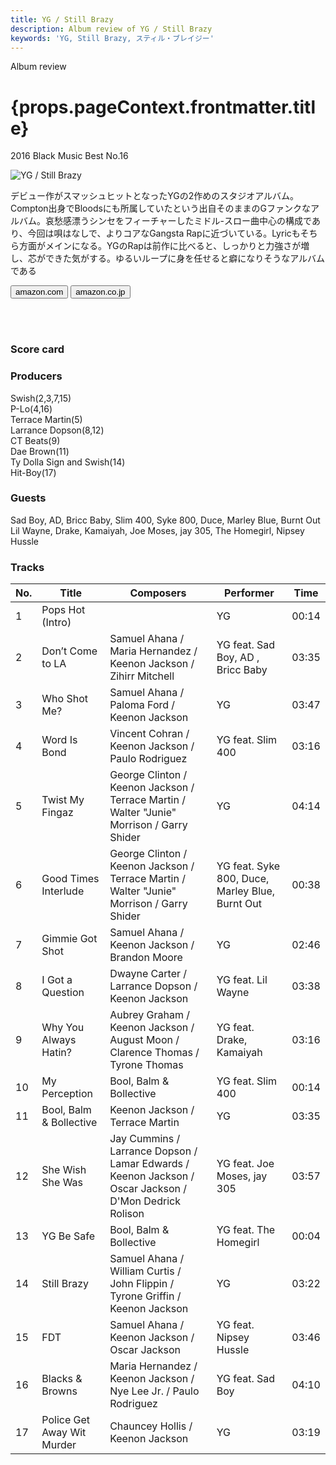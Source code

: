 ```yaml
---
title: YG / Still Brazy
description: Album review of YG / Still Brazy
keywords: 'YG, Still Brazy, スティル・ブレイジー'
---
```




<p className="largeP">Album review</p>
<h1 className="h1--no--margin">{props.pageContext.frontmatter.title}</h1>
<p className="largeP"><Link to="/best50/2016/">2016 Black Music Best No.16</Link></p>

<Row  className="image-card-group">
	<Column colMd={"3"} colLg={"4"} noGutterMdLeft="">
       <ImageCard>

![YG / Still Brazy](../../images/cd/yg2L.jpg) 

</ImageCard>
	</Column>
	<Column colMd={"4"} colLg={"8"} noGutterMdLeft="">
	<p>
	デビュー作がスマッシュヒットとなったYGの2作めのスタジオアルバム。Compton出身でBloodsにも所属していたという出自そのままのGファンクなアルバム。哀愁感漂うシンセをフィーチャーしたミドル-スロー曲中心の構成であり、今回は唄はなしで、よりコアなGangsta Rapに近づいている。Lyricもそちら方面がメインになる。YGのRapは前作に比べると、しっかりと力強さが増し、芯ができた気がする。ゆるいループに身を任せると癖になりそうなアルバムである
	</p>
	<div>
	  <Button className="button-right-mergin"  href="https://amzn.to/2PQQ38l" kind="primary" size="small" renderIcon={ArrowUpRight24}>
      amazon.com
    </Button>
	  <Button className="button-right-mergin"  href="https://amzn.to/2Y0vSJQ" kind="secondary" size="small" renderIcon={ArrowUpRight24}>
      amazon.co.jp
    </Button>
	</div>
	<a href="https://geo.music.apple.com/jp/album/still-brazy-deluxe/1440840296?mt=1&app=music&ls=1&at=11lcug" style="display:inline-block;overflow:hidden;background:url(https://linkmaker.itunes.apple.com/ja-jp/lockup.svg?releaseDate=2016-06-17T00:00:00Z&kind=album&bubble=apple_music&style=mono-black) no-repeat;width:180px;height:45px;"></a>
	<a href="https://geo.music.apple.com/jp/album/still-brazy-deluxe/1440840296?app=itunes&at=11lcug" style="display:inline-block;overflow:hidden;background:url(https://linkmaker.itunes.apple.com/ja-jp/badge-lrg.svg?releaseDate=2016-06-17T00:00:00Z&kind=album&bubble=itunes_music) no-repeat;width:140px;height:45px;"></a>
	</Column>
</Row>
<Row >
	<Column colMd={"4"} colLg={"4"} noGutterMdLeft="">
		<div>
  		<h3>Score card</h3>
		<SliderJS1 value="1" />
  		<SliderJS2 value="2" />
		<SliderJS3 value="2" />
  		<SliderJS4 value="8" />
		</div>
	</Column>
	<Column colMd={"8"} colLg={"8"} noGutterMdLeft="">
		<div>
			<h3>Producers</h3>
			<p>
				Swish(2,3,7,15)
				<br/>P-Lo(4,16)
				<br/>Terrace Martin(5)
				<br/>Larrance Dopson(8,12)
				<br/>CT Beats(9)
				<br/>Dae Brown(11)
				<br/>Ty Dolla Sign and Swish(14)
				<br/>Hit-Boy(17)
			</p>
			<h3>Guests</h3>
			<p>
				Sad Boy, AD, Bricc Baby, Slim 400, Syke 800, Duce, Marley Blue, Burnt Out Lil Wayne, Drake, Kamaiyah, Joe Moses, jay 305, The Homegirl, Nipsey Hussle
			</p>
		</div>
	</Column>
</Row>

<h3>Tracks</h3>

| No. |	 Title                     |	 Composers                                                                                            |	 Performer                                      |	 Time	|
| --- |	-------------------------- | ------------------------------------------------------------------------------------------------------ | ----------------------------------------------- | ----- |
|	1	  |	Pops Hot (Intro)           |                                                                                                       	|	YG                                             	|	00:14 |
|	2	  |	Don’t Come to LA         	 | Samuel Ahana / Maria Hernandez / Keenon Jackson / Zihirr Mitchell                                     	|	YG feat. Sad Boy, AD , Bricc Baby              	|	03:35 |
|	3	  |	Who Shot Me?               | Samuel Ahana / Paloma Ford / Keenon Jackson                                                           	|	YG                                             	|	03:47 |
|	4	  |	Word Is Bond               | Vincent Cohran / Keenon Jackson / Paulo Rodriguez                                                     	|	YG feat. Slim 400                              	|	03:16 |
|	5	  |	Twist My Fingaz            | George Clinton / Keenon Jackson / Terrace Martin / Walter "Junie" Morrison / Garry Shider             	|	YG                                             	|	04:14 |
|	6	  |	Good Times Interlude       | George Clinton / Keenon Jackson / Terrace Martin / Walter "Junie" Morrison / Garry Shider             	|	YG feat. Syke 800, Duce, Marley Blue, Burnt Out	|	00:38 |
|	7	  |	Gimmie Got Shot            | Samuel Ahana / Keenon Jackson / Brandon Moore                                                         	|	YG                                             	|	02:46 |
|	8	  |	I Got a Question           | Dwayne Carter / Larrance Dopson / Keenon Jackson                                                      	|	YG feat. Lil Wayne                             	|	03:38 |
|	9	  |	Why You Always Hatin?      | Aubrey Graham / Keenon Jackson / August Moon / Clarence Thomas / Tyrone Thomas                        	|	YG feat. Drake, Kamaiyah                       	|	03:16 |
|	10	|	My Perception              | Bool, Balm & Bollective                                                                               	|	YG feat. Slim 400                              	|	00:14 |
|	11	|	Bool, Balm & Bollective    | Keenon Jackson / Terrace Martin                                                                       	|	YG                                             	|	03:35 |
|	12	|	She Wish She Was           | Jay Cummins / Larrance Dopson / Lamar Edwards / Keenon Jackson / Oscar Jackson / D'Mon Dedrick Rolison	|	YG feat. Joe Moses, jay 305                    	|	03:57 |
|	13	|	YG Be Safe                 | Bool, Balm & Bollective                                                                               	|	YG feat. The Homegirl                          	|	00:04 |
|	14	|	Still Brazy                | Samuel Ahana / William Curtis / John Flippin / Tyrone Griffin / Keenon Jackson                        	|	YG                                             	|	03:22 |
|	15	|	FDT                        | Samuel Ahana / Keenon Jackson / Oscar Jackson                                                         	|	YG feat. Nipsey Hussle                         	|	03:46 |
|	16	|	Blacks & Browns            | Maria Hernandez / Keenon Jackson / Nye Lee Jr. / Paulo Rodriguez                                      	|	YG feat. Sad Boy                               	|	04:10 |
|	17	|	Police Get Away Wit Murder | Chauncey Hollis / Keenon Jackson                                                                      	|	YG                                             	|	03:19 |
